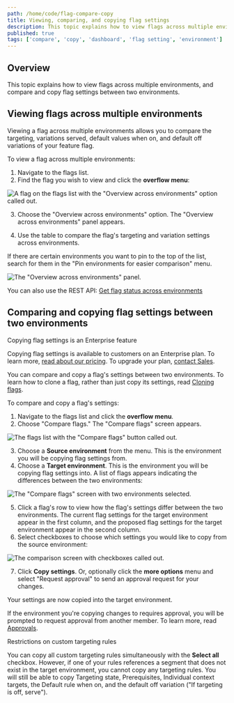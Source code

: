 ```yaml
---
path: /home/code/flag-compare-copy
title: Viewing, comparing, and copying flag settings
description: This topic explains how to view flags across multiple environments, and compare and copy flag settings between two environments.
published: true
tags: ['compare', 'copy', 'dashboard', 'flag setting', 'environment']
---
```


## Overview

This topic explains how to view flags across multiple environments, and compare and copy flag settings between two environments.

## Viewing flags across multiple environments

Viewing a flag across multiple environments allows you to compare the targeting, variations served, default values when on, and default off variations of your feature flag.

To view a flag across multiple environments:

1. Navigate to the flags list.
2. Find the flag you wish to view and click the **overflow menu**:

![A flag on the flags list with the "Overview across environments" option called out.](flag-overview-across-environments.png)

3. Choose the "Overview across environments" option. The "Overview across environments" panel appears.

4. Use the table to compare the flag's targeting and variation settings across environments.

If there are certain environments you want to pin to the top of the list, search for them in the "Pin environments for easier comparison" menu.

![The "Overview across environments" panel.](overview-across-environments.png)

<LearnMore>

You can also use the REST API: [Get flag status across environments](https://apidocs.launchdarkly.com/tag/Feature-flags/#operation/getFeatureFlagStatusAcrossEnvironments)

</LearnMore>

## Comparing and copying flag settings between two environments

<Callout intent="primary">
<CalloutTitle>Copying flag settings is an Enterprise feature</CalloutTitle>
<CalloutDescription>

Copying flag settings is available to customers on an Enterprise plan. To learn more, [read about our pricing](https://launchdarkly.com/pricing/). To upgrade your plan, [contact Sales](https://launchdarkly.com/contact-sales/).

</CalloutDescription>
</Callout>

You can compare and copy a flag's settings between two environments. To learn how to clone a flag, rather than just copy its settings, read [Cloning flags](/home/getting-started/feature-flags#cloning-flags).

To compare and copy a flag's settings:

1. Navigate to the flags list and click the **overflow menu**.
2. Choose "Compare flags." The "Compare flags" screen appears.

![The flags list with the "Compare flags" button called out.](flag-compare-callout.png)

3. Choose a **Source environment** from the menu. This is the environment you will be copying flag settings from.
4. Choose a **Target environment**. This is the environment you will be copying flag settings into. A list of flags appears indicating the differences between the two environments:

![The "Compare flags" screen with two environments selected.](flag-comparing-two-environments.png)


5. Click a flag's row to view how the flag's settings differ between the two environments. The current flag settings for the target environment appear in the first column, and the proposed flag settings for the target environment appear in the second column.
6. Select checkboxes to choose which settings you would like to copy from the source environment:

![The comparison screen with checkboxes called out.](flag-copy-options-callout.png)

7. Click **Copy settings**. Or, optionally click the **more options** menu and select "Request approval" to send an approval request for your changes.

Your settings are now copied into the target environment.

If the environment you're copying changes to requires approval, you will be prompted to request approval from another member. To learn more, read [Approvals](/home/feature-workflows/approvals).

<Callout intent="alert">
<CalloutTitle>Restrictions on custom targeting rules</CalloutTitle>
<CalloutDescription>

You can copy all custom targeting rules simultaneously with the **Select all** checkbox. However, if one of your rules references a segment that does not exist in the target environment, you cannot copy any targeting rules. You will still be able to copy Targeting state, Prerequisites, Individual context targets, the Default rule when on, and the default off variation ("If targeting is off, serve").

</CalloutDescription>
</Callout>
